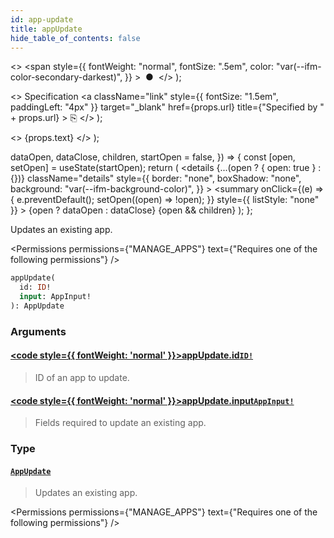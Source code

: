 ```yaml
---
id: app-update
title: appUpdate
hide_table_of_contents: false
---
```


  <>
    <span
      style={{
        fontWeight: "normal",
        fontSize: ".5em",
        color: "var(--ifm-color-secondary-darkest)",
      }}
    >
      &nbsp;●&nbsp;
    </span>
  </>
);

  <>
    Specification
    <a
      className="link"
      style={{ fontSize: "1.5em", paddingLeft: "4px" }}
      target="\_blank"
      href={props.url}
      title={"Specified by " + props.url}
    >
      ⎘
    </a>
  </>
);

  <>
    <span className={props.class}>{props.text}</span>
  </>
);


  dataOpen,
  dataClose,
  children,
  startOpen = false,
}) => {
  const [open, setOpen] = useState(startOpen);
  return (
    <details
      {...(open ? { open: true } : {})}
      className="details"
      style={{
        border: "none",
        boxShadow: "none",
        background: "var(--ifm-background-color)",
      }}
    >
      <summary
        onClick={(e) => {
          e.preventDefault();
          setOpen((open) => !open);
        }}
        style={{ listStyle: "none" }}
      >
        {open ? dataOpen : dataClose}
      </summary>
      {open && children}
    </details>
  );
};

Updates an existing app.

<Permissions
  permissions={"MANAGE_APPS"}
  text={"Requires one of the following permissions"}
/>

```graphql
appUpdate(
  id: ID!
  input: AppInput!
): AppUpdate
```

### Arguments

#### [<code style={{ fontWeight: 'normal' }}>appUpdate.<b>id</b></code>](#)<Bullet />[`ID!`](../../../api-reference/miscellaneous/scalars/id) <Badge class="badge badge--secondary" text="non-null"/> <Badge class="badge badge--secondary" text="scalar"/>

> ID of an app to update.

#### [<code style={{ fontWeight: 'normal' }}>appUpdate.<b>input</b></code>](#)<Bullet />[`AppInput!`](../../../api-reference/apps/inputs/app-input) <Badge class="badge badge--secondary" text="non-null"/> <Badge class="badge badge--secondary" text="input"/>

> Fields required to update an existing app.

### Type

#### [`AppUpdate`](../../../api-reference/apps/objects/app-update) <Badge class="badge badge--secondary" text="object"/>

> Updates an existing app.

<Permissions
  permissions={"MANAGE_APPS"}
  text={"Requires one of the following permissions"}
/>

